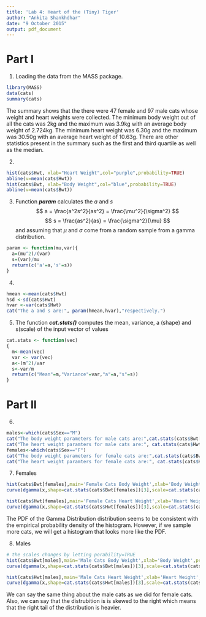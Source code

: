 ```yaml
---
title: 'Lab 4: Heart of the (Tiny) Tiger'
author: "Ankita Shankhdhar"
date: "9 October 2015"
output: pdf_document
---
```

Part I
==========
1. Loading the data from the MASS package.
```r
library(MASS)
data(cats)
summary(cats)
```

The summary shows that the there were 47 female and 97 male cats whose weight and heart weights were collected. The minimum body weight out of all the cats was 2kg and the maximum was 3.9kg with an average body weight of 2.724kg. The minimum heart weight was 6.30g and the maximum was 30.50g with an average heart weight of 10.63g. There are other statistics present in the summary such as the first and third quartile as well as the median. 

2. 
```r
hist(cats$Hwt, xlab="Heart Weight",col="purple",probability=TRUE)
abline(v=mean(cats$Hwt))
hist(cats$Bwt, xlab="Body Weight",col="blue",probability=TRUE)
abline(v=mean(cats$Bwt))
```

3. Function ***param*** calculates the $a$ and $s$ 
$$ a = \frac{a^2s^2}{as^2} = \frac{\mu^2}{\sigma^2} $$
$$ s = \frac{as^2}{as} = \frac{\sigma^2}{\mu} $$
and assuming that $\mu$ and  $\sigma$ come from a random sample from a gamma distribution.
```r
param <- function(mu,var){
  a=(mu^2)/(var)
  s=(var)/mu
  return(c('a'=a,'s'=s))
}
```

4.
```r
hmean <-mean(cats$Hwt)
hsd <-sd(cats$Hwt)
hvar <-var(cats$Hwt)
cat("The a and s are:", param(hmean,hvar),"respectively.")
```

5. The function ***cat.stats()*** computes the mean, variance, a (shape) and s(scale) of the input vector of values

```r
cat.stats <- function(vec)
{
  m<-mean(vec)
  var <- var(vec)
  a<-(m^2)/var
  s<-var/m
  return(c("Mean"=m,"Variance"=var,"a"=a,"s"=s))
}
```

Part II
==========
6.
```r
males<-which(cats$Sex=="M")
cat("The body weight parameters for male cats are:",cat.stats(cats$Bwt[males]))
cat("The heart weight paramters for male cats are:", cat.stats(cats$Hwt[males]))
females<-which(cats$Sex=="F")
cat("The body weight parameters for female cats are:",cat.stats(cats$Bwt[females]))
cat("The heart weight paramters for female cats are:", cat.stats(cats$Hw[females]))
```

7. Females

```r
hist(cats$Bwt[females],main='Female Cats Body Weight',xlab='Body Weight',probability=TRUE)
curve(dgamma(x,shape=cat.stats(cats$Bwt[females])[3],scale=cat.stats(cats$Bwt[females])[4]),add=TRUE)

hist(cats$Hwt[females],main='Female Cats Heart Weight',xlab='Heart Weight',probability=TRUE)
curve(dgamma(x,shape=cat.stats(cats$Hwt[females])[3],scale=cat.stats(cats$Hwt[females])[4]),add=TRUE)
```

The PDF of the Gamma Distribution distribution seems to be consistent with the empirical probability density of the histogram. However, if we sample more cats, we will get a histogram that looks more like the PDF.

8. Males

```r
# the scales changes by letting porability=TRUE
hist(cats$Bwt[males],main='Male Cats Body Weight',xlab='Body Weight',probability=TRUE)
curve(dgamma(x,shape=cat.stats(cats$Bwt[males])[3],scale=cat.stats(cats$Bwt[males])[4]),add=TRUE)

hist(cats$Hwt[males],main='Male Cats Heart Weight',xlab='Heart Weight',probability=TRUE)
curve(dgamma(x,shape=cat.stats(cats$Hwt[males])[3],scale=cat.stats(cats$Hwt[males])[4]),add=TRUE)
```

We can say the same thing about the male cats as we did for female cats. Also, we can say that the distrubition is is skewed to the right which means that the right tail of the distribution is heavier. 